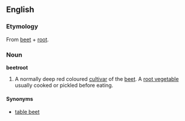 ==English==
{{wikipedia}}
===Etymology===
From [[beet]] + [[root]].
===Noun===
'''beetroot'''
#A normally deep red coloured [[cultivar]] of the [[beet]]. A [[root vegetable]] usually cooked or pickled before eating.

====Synonyms====
*[[table beet]]